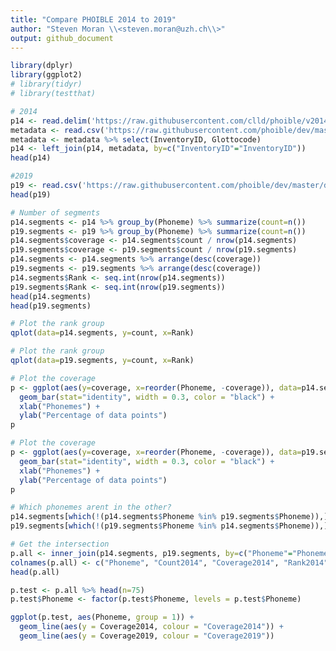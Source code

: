 ```yaml
---
title: "Compare PHOIBLE 2014 to 2019"
author: "Steven Moran \\<steven.moran@uzh.ch\\>"
output: github_document
---
```

  
```r
library(dplyr)
library(ggplot2)
# library(tidyr)
# library(testthat)
```

```r
# 2014
p14 <- read.delim('https://raw.githubusercontent.com/clld/phoible/v2014/data/phoible-phonemes.tsv', header=T, sep = "\t", stringsAsFactors = F)
metadata <- read.csv('https://raw.githubusercontent.com/phoible/dev/master/mappings/InventoryID-LanguageCodes.csv', stringsAsFactors = F)
metadata <- metadata %>% select(InventoryID, Glottocode)
p14 <- left_join(p14, metadata, by=c("InventoryID"="InventoryID"))
head(p14)
```


```r
#2019
p19 <- read.csv('https://raw.githubusercontent.com/phoible/dev/master/data/phoible.csv', stringsAsFactors = F)
head(p19)
```

```r
# Number of segments
p14.segments <- p14 %>% group_by(Phoneme) %>% summarize(count=n())
p19.segments <- p19 %>% group_by(Phoneme) %>% summarize(count=n())
p14.segments$coverage <- p14.segments$count / nrow(p14.segments)
p19.segments$coverage <- p19.segments$count / nrow(p19.segments)
p14.segments <- p14.segments %>% arrange(desc(coverage))
p19.segments <- p19.segments %>% arrange(desc(coverage))
p14.segments$Rank <- seq.int(nrow(p14.segments))
p19.segments$Rank <- seq.int(nrow(p19.segments))
head(p14.segments)
head(p19.segments)
```

```r
# Plot the rank group
qplot(data=p14.segments, y=count, x=Rank)
```

```r
# Plot the rank group
qplot(data=p19.segments, y=count, x=Rank)
```

```r
# Plot the coverage
p <- ggplot(aes(y=coverage, x=reorder(Phoneme, -coverage)), data=p14.segments) +
  geom_bar(stat="identity", width = 0.3, color = "black") +
  xlab("Phonemes") +
  ylab("Percentage of data points")
p
```

```r
# Plot the coverage
p <- ggplot(aes(y=coverage, x=reorder(Phoneme, -coverage)), data=p19.segments) +
  geom_bar(stat="identity", width = 0.3, color = "black") +
  xlab("Phonemes") +
  ylab("Percentage of data points")
p
```

```r
# Which phonemes arent in the other?
p14.segments[which(!(p14.segments$Phoneme %in% p19.segments$Phoneme)),]
p19.segments[which(!(p19.segments$Phoneme %in% p14.segments$Phoneme)),]
```

```r
# Get the intersection
p.all <- inner_join(p14.segments, p19.segments, by=c("Phoneme"="Phoneme"))
colnames(p.all) <- c("Phoneme", "Count2014", "Coverage2014", "Rank2014", "Count2019", "Coverage2019", "Rank2019")
head(p.all)
```
```r
p.test <- p.all %>% head(n=75)
p.test$Phoneme <- factor(p.test$Phoneme, levels = p.test$Phoneme)

ggplot(p.test, aes(Phoneme, group = 1)) + 
  geom_line(aes(y = Coverage2014, colour = "Coverage2014")) + 
  geom_line(aes(y = Coverage2019, colour = "Coverage2019"))
```
